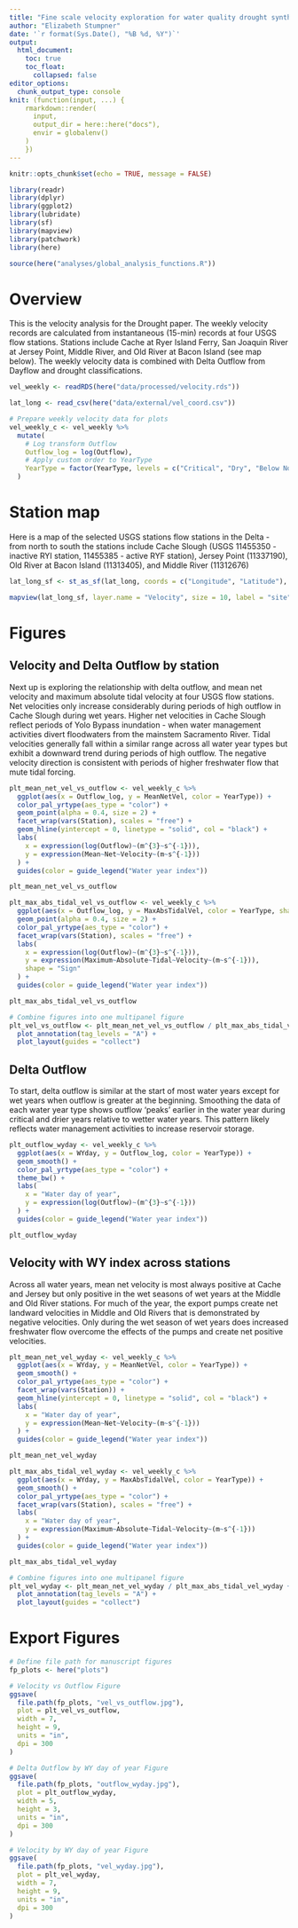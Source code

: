 ```yaml
---
title: "Fine scale velocity exploration for water quality drought synthesis"
author: "Elizabeth Stumpner"
date: '`r format(Sys.Date(), "%B %d, %Y")`'
output: 
  html_document:
    toc: true
    toc_float:
      collapsed: false
editor_options: 
  chunk_output_type: console
knit: (function(input, ...) {
    rmarkdown::render(
      input,
      output_dir = here::here("docs"),
      envir = globalenv()
    )
    })
---
```


```r
knitr::opts_chunk$set(echo = TRUE, message = FALSE)
```

```r
library(readr)
library(dplyr)
library(ggplot2)
library(lubridate)
library(sf)
library(mapview)
library(patchwork)
library(here)

source(here("analyses/global_analysis_functions.R"))
```

# Overview

This is the velocity analysis for the Drought paper. The weekly velocity records are calculated from instantaneous (15-min) records at four USGS flow stations. Stations include Cache at Ryer Island Ferry, San Joaquin River at Jersey Point, Middle River, and Old River at Bacon Island (see map below). The weekly velocity data is combined with Delta Outflow from Dayflow and drought classifications.

```r
vel_weekly <- readRDS(here("data/processed/velocity.rds"))

lat_long <- read_csv(here("data/external/vel_coord.csv"))
```

```r
# Prepare weekly velocity data for plots
vel_weekly_c <- vel_weekly %>% 
  mutate(
    # Log transform Outflow
    Outflow_log = log(Outflow),
    # Apply custom order to YearType
    YearType = factor(YearType, levels = c("Critical", "Dry", "Below Normal", "Above Normal", "Wet"))
  )
```

# Station map 

Here is a map of the selected USGS stations flow stations in the Delta - from north to south the stations include Cache Slough (USGS 11455350 - inactive RYI station, 11455385 - active RYF station), Jersey Point (11337190), Old River at Bacon Island (11313405), and Middle River (11312676)

```r
lat_long_sf <- st_as_sf(lat_long, coords = c("Longitude", "Latitude"), crs = 4326)

mapview(lat_long_sf, layer.name = "Velocity", size = 10, label = "site")
```

# Figures

## Velocity and Delta Outflow by station

Next up is exploring the relationship with delta outflow, and mean net velocity and maximum absolute tidal velocity at four USGS flow stations. Net velocities only increase considerably during periods of high outflow in Cache Slough during wet years. Higher net velocities in Cache Slough reflect periods of Yolo Bypass inundation - when water management activities divert floodwaters from the mainstem Sacramento River. Tidal velocities generally fall within a similar range across all water year types but exhibit a downward trend during periods of high outflow. The negative velocity direction is consistent with periods of higher freshwater flow that mute tidal forcing.

```r
plt_mean_net_vel_vs_outflow <- vel_weekly_c %>%
  ggplot(aes(x = Outflow_log, y = MeanNetVel, color = YearType)) +
  color_pal_yrtype(aes_type = "color") +
  geom_point(alpha = 0.4, size = 2) +
  facet_wrap(vars(Station), scales = "free") +
  geom_hline(yintercept = 0, linetype = "solid", col = "black") +
  labs(
    x = expression(log(Outflow)~(m^{3}~s^{-1})),
    y = expression(Mean~Net~Velocity~(m~s^{-1}))
  ) +
  guides(color = guide_legend("Water year index"))

plt_mean_net_vel_vs_outflow

plt_max_abs_tidal_vel_vs_outflow <- vel_weekly_c %>%
  ggplot(aes(x = Outflow_log, y = MaxAbsTidalVel, color = YearType, shape = TideSign)) +
  geom_point(alpha = 0.4, size = 2) +
  color_pal_yrtype(aes_type = "color") +
  facet_wrap(vars(Station), scales = "free") +
  labs(
    x = expression(log(Outflow)~(m^{3}~s^{-1})),
    y = expression(Maximum~Absolute~Tidal~Velocity~(m~s^{-1})),
    shape = "Sign"
  ) +
  guides(color = guide_legend("Water year index"))

plt_max_abs_tidal_vel_vs_outflow

# Combine figures into one multipanel figure
plt_vel_vs_outflow <- plt_mean_net_vel_vs_outflow / plt_max_abs_tidal_vel_vs_outflow + 
  plot_annotation(tag_levels = "A") +
  plot_layout(guides = "collect")
```

## Delta Outflow 

To start, delta outflow is similar at the start of most water years except for wet years when outflow is greater at the beginning. Smoothing the data of each water year type shows outflow 'peaks' earlier in the water year during critical and drier years relative to wetter water years. This pattern likely reflects water management activities to increase reservoir storage.

```r
plt_outflow_wyday <- vel_weekly_c %>%
  ggplot(aes(x = WYday, y = Outflow_log, color = YearType)) +
  geom_smooth() +
  color_pal_yrtype(aes_type = "color") +
  theme_bw() +
  labs(
    x = "Water day of year", 
    y = expression(log(Outflow)~(m^{3}~s^{-1}))
  ) +
  guides(color = guide_legend("Water year index"))

plt_outflow_wyday
```

## Velocity with WY index across stations

Across all water years, mean net velocity is most always positive at Cache and Jersey but only positive in the wet seasons of wet years at the Middle and Old River stations. For much of the year, the export pumps create net landward velocities in Middle and Old Rivers that is demonstrated by negative velocities. Only during the wet season of wet years does increased freshwater flow overcome the effects of the pumps and create net positive velocities. 

```r
plt_mean_net_vel_wyday <- vel_weekly_c %>%
  ggplot(aes(x = WYday, y = MeanNetVel, color = YearType)) +
  geom_smooth() +
  color_pal_yrtype(aes_type = "color") +
  facet_wrap(vars(Station)) +
  geom_hline(yintercept = 0, linetype = "solid", col = "black") +
  labs(
    x = "Water day of year", 
    y = expression(Mean~Net~Velocity~(m~s^{-1}))
  ) +
  guides(color = guide_legend("Water year index"))

plt_mean_net_vel_wyday

plt_max_abs_tidal_vel_wyday <- vel_weekly_c %>%
  ggplot(aes(x = WYday, y = MaxAbsTidalVel, color = YearType)) +
  geom_smooth() +
  color_pal_yrtype(aes_type = "color") +
  facet_wrap(vars(Station), scales = "free") +
  labs(
    x = "Water day of year", 
    y = expression(Maximum~Absolute~Tidal~Velocity~(m~s^{-1}))
  ) +
  guides(color = guide_legend("Water year index"))

plt_max_abs_tidal_vel_wyday

# Combine figures into one multipanel figure
plt_vel_wyday <- plt_mean_net_vel_wyday / plt_max_abs_tidal_vel_wyday + 
  plot_annotation(tag_levels = "A") +
  plot_layout(guides = "collect")
```

# Export Figures

```r
# Define file path for manuscript figures
fp_plots <- here("plots")

# Velocity vs Outflow Figure
ggsave(
  file.path(fp_plots, "vel_vs_outflow.jpg"),
  plot = plt_vel_vs_outflow,
  width = 7,
  height = 9,
  units = "in",
  dpi = 300
)

# Delta Outflow by WY day of year Figure
ggsave(
  file.path(fp_plots, "outflow_wyday.jpg"),
  plot = plt_outflow_wyday,
  width = 5,
  height = 3,
  units = "in",
  dpi = 300
)

# Velocity by WY day of year Figure
ggsave(
  file.path(fp_plots, "vel_wyday.jpg"),
  plot = plt_vel_wyday,
  width = 7,
  height = 9,
  units = "in",
  dpi = 300
)
```

